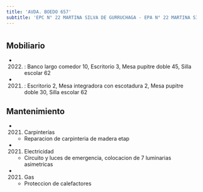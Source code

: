 ```yaml
---
title: 'AVDA. BOEDO 657'
subtitle: 'EPC N° 22 MARTINA SILVA DE GURRUCHAGA - EPA N° 22 MARTINA SILVA DE GURRUCHAGA'
---
```


#


## Mobiliario

*  (2022) : Banco largo comedor 10, Escritorio 3, Mesa pupitre doble 45, Silla escolar 62 

*  (2021) : Escritorio 2, Mesa integradora con escotadura 2, Mesa pupitre doble 30, Silla escolar 62 





## Mantenimiento

*  (2021) Carpinterías 
    + Reparacion de carpinteria de madera etap

*  (2021) Electricidad 
    + Circuito y luces de emergencia, colocacion de 7 luminarias asimetricas

*  (2021) Gas 
    + Proteccion de calefactores



